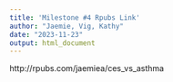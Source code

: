 ```yaml
---
title: 'Milestone #4 Rpubs Link'
author: "Jaemie, Vig, Kathy"
date: "2023-11-23"
output: html_document
---
```


http://rpubs.com/jaemiea/ces_vs_asthma
